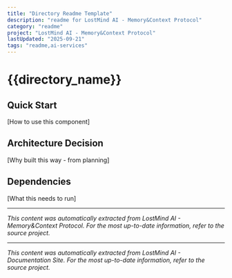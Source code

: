 ```yaml
---
title: "Directory Readme Template"
description: "readme for LostMind AI - Memory&Context Protocol"
category: "readme"
project: "LostMind AI - Memory&Context Protocol"
lastUpdated: "2025-09-21"
tags: "readme,ai-services"
---
```


# {{directory_name}}

## Quick Start
[How to use this component]

## Architecture Decision
[Why built this way - from planning]

## Dependencies
[What this needs to run]


---
*This content was automatically extracted from LostMind AI - Memory&Context Protocol. For the most up-to-date information, refer to the source project.*


---
*This content was automatically extracted from LostMind AI - Documentation Site. For the most up-to-date information, refer to the source project.*

